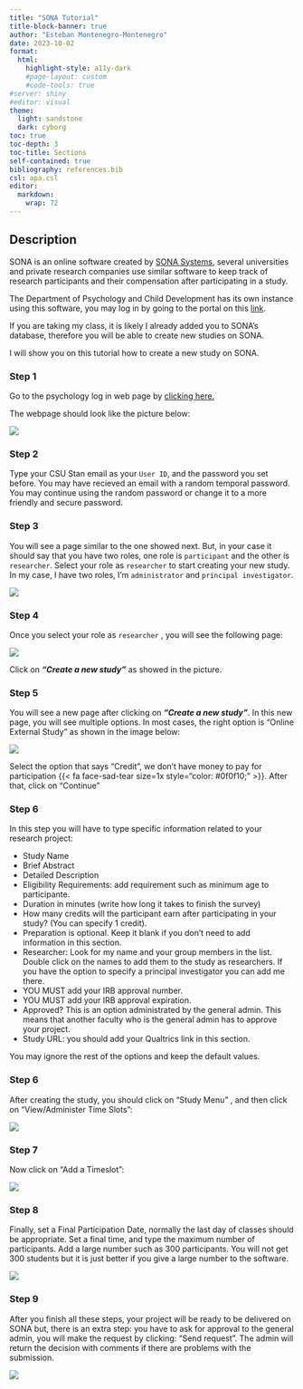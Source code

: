 ```yaml
---
title: "SONA Tutorial"
title-block-banner: true
author: "Esteban Montenegro-Montenegro"
date: 2023-10-02
format: 
  html:
    highlight-style: a11y-dark
    #page-layout: custom
    #code-tools: true
#server: shiny
#editor: visual
theme: 
  light: sandstone
  dark: cyborg
toc: true
toc-depth: 3
toc-title: Sections
self-contained: true
bibliography: references.bib
csl: apa.csl
editor: 
  markdown: 
    wrap: 72
---
```


## Description

SONA is an online software created by [SONA
Systems](https://www.sona-systems.com/){target="_blank"}, several
universities and private research companies use similar software to keep
track of research participants and their compensation after
participating in a study.

The Department of Psychology and Child Development has its own instance
using this software, you may log in by going to the portal on this
[link](https://csustan.sona-systems.com/){target="_blank"}.

If you are taking my class, it is likely I already added you to SONA's
database, therefore you will be able to create new studies on SONA.

I will show you on this tutorial how to create a new study on SONA.

### Step 1

Go to the psychology log in web page by [clicking
here.](https://csustan.sona-systems.com/){target="_blank"}

The webpage should look like the picture below:

![](step1.png)

### Step 2

Type your CSU Stan email as your `User ID`, and the password you set
before. You may have recieved an email with a random temporal password.
You may continue using the random password or change it to a more
friendly and secure password.

### Step 3

You will see a page similar to the one showed next. But, in your case it
should say that you have two roles, one role is `participant` and the
other is `researcher`. Select your role as `researcher` to start
creating your new study. In my case, I have two roles, I'm
`administrator` and `principal investigator`.

![](step3.png)

### Step 4

Once you select your role as `researcher` , you will see the following
page:

![](step4.png)

Click on ***"Create a new study"*** as showed in the picture.

### Step 5

You will see a new page after clicking on ***"Create a new study"***. In
this new page, you will see multiple options. In most cases, the right
option is "Online External Study" as shown in the image below:

![](step5.png)

Select the option that says "Credit", we don't have money to pay for
participation {{< fa face-sad-tear size=1x style="color: #0f0f10;" >}}. After that,
click on "Continue"

### Step 6

In this step you will have to type specific information related to
your research project:

- Study Name
- Brief Abstract
- Detailed Description
- Eligibility Requirements: add requirement such as minimum age to participante.
- Duration in minutes (write how long it takes to finish the survey)
- How many credits will the participant earn after participating in your study? (You can specify 1 credit).
- Preparation is optional. Keep it blank if you don't need to add information in this
section.
- Researcher: Look for my name and your group members in the list. Double click
on the names to add them to the study as researchers. If you have the option to 
specify a principal investigator you can add me there.
- YOU MUST add your IRB approval number.
- YOU MUST add your IRB approval expiration.
- Approved? This is an option administrated by the general admin. This means
that another faculty who is the general admin has to approve your project.
- Study URL: you should add your Qualtrics link in this section. 

You may ignore the rest of the options and keep the default values. 

### Step 6

After creating the study, you should click on "Study Menu" , and then
click on "View/Administer Time Slots":

![](step6.png)

### Step 7

Now click on "Add a Timeslot":

![](step7.png)

### Step 8

Finally, set a Final Participation Date, normally the last day of classes should
be appropriate. Set a final time, and type the maximum number of
participants. Add a large number such as 300 participants. You will not get
300 students but it is just better if you give a large number to the software.

![](step8.png)


### Step 9 

After you finish all these steps, your project will be ready to be delivered
on SONA but, there is an extra step: you have to ask for
approval to the general admin, you will make the request by clicking: "Send
request". The admin will return the decision with comments if 
there are problems with the submission. 

![](step9_2.png)




















